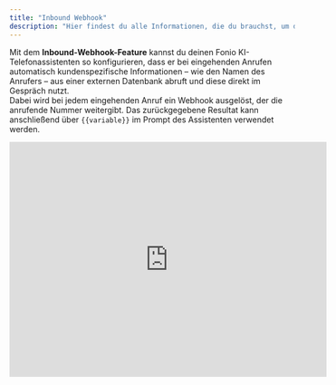 ```yaml
---
title: "Inbound Webhook"
description: "Hier findest du alle Informationen, die du brauchst, um den Inbound Webhook für deinen Assistenten zu konfigurieren."
---
```


Mit dem **Inbound-Webhook-Feature** kannst du deinen Fonio KI-Telefonassistenten so konfigurieren, dass er bei eingehenden Anrufen automatisch kundenspezifische Informationen – wie den Namen des Anrufers – aus einer externen Datenbank abruft und diese direkt im Gespräch nutzt.\
Dabei wird bei jedem eingehenden Anruf ein Webhook ausgelöst, der die anrufende Nummer weitergibt. Das zurückgegebene Resultat kann anschließend über `{{variable}}` im Prompt des Assistenten verwendet werden.

<Accordion title="Die wichtigsten Infos zum Inbound-Webhook im Video (Dauer: 4min)" defaultOpen icon="video">
  <iframe width="560" height="415" src="https://www.youtube.com/embed/5lJj4DvzPWI?si=-AhufLDpqGHg5gyd" title="YouTube video player" frameBorder="0" allow="accelerometer; autoplay; clipboard-write; encrypted-media; gyroscope; picture-in-picture" allowFullScreen style={{ width:"100%",borderRadius:"0.5rem" }} />
</Accordion>

## Einleitung

Du möchtest, dass dein KI-Telefonassistent bei eingehenden Anrufen vorab Informationen abfragt und diese direkt im Gespräch nutzt – beispielsweise **Name, Kundennummer oder Anrufhistorie**?

Genau das ermöglicht der **Inbound Webhook**.\
In diesem Guide zeigen wir dir Schritt für Schritt, wie du das neue Feature mit **fonio.ai** und **Make.com** einrichtest.

---

## Voraussetzungen für die Einrichtung

Für die Einrichtung sind folgende Punkte erforderlich:

1. **Automation-Software** wie _Make.com_, um den Webhook abzufangen und eine Datenbankabfrage auszuführen.
2. **Datenbank mit Kundendaten**, z. B. ein Google Sheet mit Telefonnummern und Kundennamen.
3. **Tool zum Testen des Webhooks**, wie _Postman_, um die Funktionsweise vor dem Live-Betrieb zu prüfen.

---

## Einrichtung eines Inbound Webhooks

### 1. Inbound-Webhook in Fonio aktivieren

- Öffne in der Fonio App den Reiter **„Technisches“**.
- Aktiviere die Funktion **„Inbound-Webhook“**.
- Diese Option ermöglicht die Kommunikation zwischen externen Systemen und Fonio.

---

### 2. Webhook-Szenario in Make.com erstellen

- Erstelle in **Make.com** ein neues Szenario.
- Wähle als Startpunkt **„Custom Webhook“** und erstelle einen neuen Webhook.
- Kopiere die generierte Webhook-URL.
- Trage die URL in der Fonio App unter **„Webhook-URL“** ein und speichere.

---

### 3. Automation Workflow in Make erstellen

- Suche in deiner Datenbank (z. B. Google Sheets) nach Informationen zur anrufenden Nummer.
- Sende die Daten als **JSON-Response** zurück an Fonio, z. B. `{{name}}`.
- Beispiel:\
  Der Assistent begrüßt den Anrufer mit\
  **„Hallo , ich bin die KI-Telefonassistentin von XY…“**

**Beispiel-Flow in Make (4 Schritte):**

1. **Custom Webhook** empfangen.
2. **Google Sheets „SearchRows“**: Abfrage nach Telefonnummer.
3. **Router Node**: Unterscheidung zwischen _Name gefunden_ / _Name nicht gefunden_.
4. **Webhook Response**: Variable `{{name}}` oder „nicht gefunden“ zurückgeben.

   > Achte darauf, in den **Advanced Settings** den `content-type` auf **application/json** zu setzen.

---

### 4. Webhook-Automation mit Postman testen

- Erstelle eine **POST-Request** an die Webhook-URL.
- Verwende JSON im Body, z. B.:

  ```json
  { "fromNumber": "+4915123456789", "toNumber": "+49891234567" }
  ```
- Teste sowohl vorhandene als auch unbekannte Nummern, um die Logik zu prüfen.

---

### 5. Inbound Webhook mit Fonio testen

- Stelle sicher, dass die richtige **Webhook-URL** in Fonio eingetragen ist.
- Ergänze den Namen der Variable (z. B. `{{name}}`) im Prompt oder in der Startnachricht.
- Führe einen **echten Testanruf** durch (kein Browser-Test möglich).

Beispiel:\
„**Hallo Isabella, hier ist Lena von Fonio, wie kann ich helfen?**“

---

## Fazit

Mit dem **Inbound-Webhook** machst du deinen KI-Telefonassistenten noch flexibler und intelligenter.\
Du kannst in Echtzeit Daten abrufen und im Gespräch nutzen, z. B.:

- Kundeninformationen oder IDs bereitstellen
- Anrufhistorien als Kontext übermitteln
- Dynamische Begrüßungen je nach Tageszeit umsetzen
- Startnachrichten und Prompts dynamisch anpassen
- Produktsortimente einblenden
- Aktive Supportnummern für Weiterleitungen anpassen
- IDs erzeugen und im Kontextfeld übergeben
- Komplette Prompts dynamisch als Variable bereitstellen